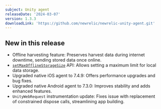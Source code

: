 ```yaml
---
subject: Unity agent
releaseDate: '2024-03-07'
version: 1.3.3
downloadLink: 'https://github.com/newrelic/newrelic-unity-agent.git'
---
```


## New in this release

* Offline harvesting feature: Preserves harvest data during internet downtime, sending stored data once online.
* [`setMaxOfflineStorageSize`](/docs/mobile-monitoring/new-relic-mobile/mobile-sdk/set-max-offline-storage/#unity) API: Allows setting a maximum limit for local data storage.
* Upgraded native iOS agent to 7.4.9: Offers performance upgrades and bug fixes.
* Upgraded native Android agent to 7.3.0: Improves stability and adds enhanced features.
* `UnityWebRequest` instrumentation update: Fixes issue with replacement of constrained dispose calls, streamlining app building.
